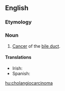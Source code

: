 ==English==

===Etymology===
{{prefix|cholangio|carcinoma|lang=en}}

===Noun===
{{wikipedia}}
{{en-noun|s|cholangiocarcinomata}}

# {{label|en|pathology}} [[cancer|Cancer]] of the [[bile duct]].

====Translations====
{{trans-top|pathology: cancer of the bile duct}}
* Irish: {{t|ga|ailse dhucht an domlais|f}}
* Spanish: {{t|es|colangiocarcinoma}}
{{trans-mid}}
{{trans-bottom}}

[[hu:cholangiocarcinoma]]